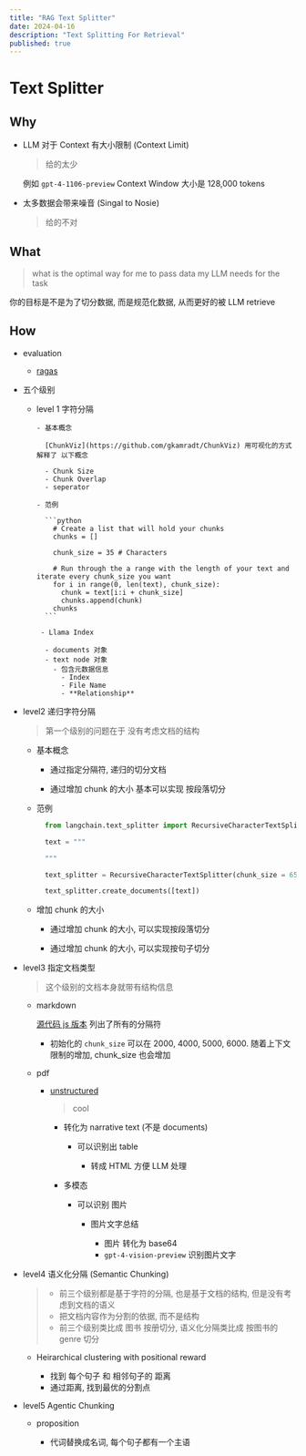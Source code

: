```yaml
---
title: "RAG Text Splitter"
date: 2024-04-16
description: "Text Splitting For Retrieval"
published: true
---
```


# Text Splitter

## Why

- LLM 对于 Context 有大小限制 (Context Limit)

  > 给的太少

  例如 `gpt-4-1106-preview` Context Window 大小是 128,000 tokens

- 太多数据会带来噪音 (Singal to Nosie)

  > 给的不对

## What

> what is the optimal way for me to pass data my LLM needs for the task

你的目标是不是为了切分数据, 而是规范化数据, 从而更好的被 LLM retrieve

## How

- evaluation

  - [ragas](https://github.com/explodinggradients/ragas)

- 五个级别

  - level 1 字符分隔

        - 基本概念

          [ChunkViz](https://github.com/gkamradt/ChunkViz) 用可视化的方式解释了 以下概念

          - Chunk Size
          - Chunk Overlap
          - seperator

        - 范例

          ```python
            # Create a list that will hold your chunks
            chunks = []

            chunk_size = 35 # Characters

            # Run through the a range with the length of your text and iterate every chunk_size you want
            for i in range(0, len(text), chunk_size):
              chunk = text[i:i + chunk_size]
              chunks.append(chunk)
            chunks
          ```

         - Llama Index

          - documents 对象
          - text node 对象
            - 包含元数据信息
              - Index
              - File Name
              - **Relationship**

- level2 递归字符分隔

  > 第一个级别的问题在于 没有考虑文档的结构

  - 基本概念

    - 通过指定分隔符, 递归的切分文档

    - 通过增加 chunk 的大小 基本可以实现 按段落切分

  - 范例

    ```python
      from langchain.text_splitter import RecursiveCharacterTextSplitter

      text = """

      """

      text_splitter = RecursiveCharacterTextSplitter(chunk_size = 65, chunk_overlap=0)

      text_splitter.create_documents([text])

    ```

  - 增加 chunk 的大小

    - 通过增加 chunk 的大小, 可以实现按段落切分

    - 通过增加 chunk 的大小, 可以实现按句子切分

- level3 指定文档类型

  > 这个级别的文档本身就带有结构信息

  - markdown

    [源代码 js 版本](https://github.com/langchain-ai/langchainjs/blob/main/langchain/src/text_splitter.ts#L590) 列出了所有的分隔符

    - 初始化的 `chunk_size` 可以在 2000, 4000, 5000, 6000. 随着上下文限制的增加, chunk_size 也会增加

  - pdf

    - [unstructured](https://unstructured.io/)

      > cool

      - 转化为 narrative text (不是 documents)

        - 可以识别出 table

          - 转成 HTML 方便 LLM 处理

      - 多模态

        - 可以识别 图片

          - 图片文字总结

            - 图片 转化为 base64
            - `gpt-4-vision-preview` 识别图片文字

- level4 语义化分隔 (Semantic Chunking)

  > - 前三个级别都是基于字符的分隔, 也是基于文档的结构, 但是没有考虑到文档的语义
  > - 把文档内容作为分割的依据, 而不是结构
  > - 前三个级别类比成 图书 按册切分, 语义化分隔类比成 按图书的 genre 切分

  - Heirarchical clustering with positional reward

    - 找到 每个句子 和 相邻句子的 距离
    - 通过距离, 找到最优的分割点

- level5 Agentic Chunking

  >

  - proposition

    - 代词替换成名词, 每个句子都有一个主语
